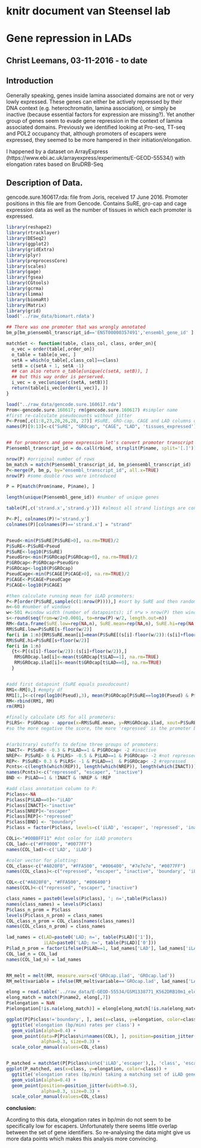 # knitr document van Steensel lab

# Gene repression in LADs
## Christ Leemans, 03-11-2016 - to date

## Introduction
Generally speaking, genes inside lamina associated domains are not or very lowly expressed. These genes can either be actively repressed by their DNA context (e.g. heterochromatin, lamina association), or simply be inactive (because essential factors for expression are missing?). Yet another group of genes seem to evade gene repression in the context of lamina associated domains. Previously we identified looking at Pro-seq, TT-seq and POL2 occupancy that, although promoters of escapers were expressed, they seemed to be more hampered in their initiation/elongation.

I happened by a dataset on ArrayExpress (https://www.ebi.ac.uk/arrayexpress/experiments/E-GEOD-55534/) with elongation rates based on BruDRB-Seq

## Description of Data.

gencode.sure.160617.rda: 
    file from Joris, received 17 June 2016. Promoter positions in this file are from Gencode. Contains SuRE, gro-cap and cage expression data as well as the number of tissues in which each promoter is expressed.

```r
library(reshape2)
library(rtracklayer)
library(DESeq2)
library(ggplot2)
library(gridExtra)
library(plyr)
library(preprocessCore)
library(scales)
library(gage)
library(fgsea)
library(CGtools)
library(gcrma)
library(limma)
library(biomaRt)
library(Matrix)
library(grid)
load('../raw_data/biomart.rdata')

## There was one promoter that was wrongly annotated
bm_p[bm_p$ensembl_transcript_id=='ENST00000357491','ensembl_gene_id' ] = 'ENSG00000196350'

matchSet <- function(table, class_col, class, order_on){
  o_vec = order(table[,order_on])
  o_table = table[o_vec, ]
  setA = which(o_table[,class_col]==class)
  setB = c(setA + 1, setA -1)
  ## can also return o_table[unique(c(setA, setB)), ]
  ## but this way order is perserved.
  i_vec = o_vec[unique(c(setA, setB))]
  return(table[i_vec[order(i_vec)], ])
}
```


```r
load("../raw_data/gencode.sure.160617.rda")
Prom<-gencode.sure.160617; rm(gencode.sure.160617) #simpler name
#first re-calculate pseudocounts without jitter
P<-Prom[,c(1:8,23,20,26,28, 27)] #SuRE, GRO-cap, CAGE and LAD columns only
names(P)[9:13]<-c("SuRE", "GROcap", "CAGE", "LAD", 'tissues_expressed')


## for promoters and gene expression let's convert promoter transcript id's to gene id's
P$ensembl_transcript_id = do.call(rbind, strsplit(P$name, split='[.]'))[,1]

nrow(P) #orriginal number of rows
bm_match = match(P$ensembl_transcript_id, bm_p$ensembl_transcript_id)
P<-merge(P, bm_p, by="ensembl_transcript_id", all.x=TRUE)
nrow(P) #some double rows were introduced

P = P[match(Prom$name, P$name), ]

length(unique(P$ensembl_gene_id)) #number of unique genes

table(P[,c('strand.x','strand.y')]) #almost all strand listings are consistent

P<-P[, colnames(P)!='strand.y']
colnames(P)[colnames(P)=='strand.x'] = "strand"


Pseud<-min(P$SuRE[P$SuRE>0], na.rm=TRUE)/2
P$SuRE<-P$SuRE+Pseud
P$SuRE<-log10(P$SuRE)
PseudGro<-min(P$GROcap[P$GROcap>0], na.rm=TRUE)/2
P$GROcap<-P$GROcap+PseudGro
P$GROcap<-log10(P$GROcap)
PseudCage<-min(P$CAGE[P$CAGE>0], na.rm=TRUE)/2
P$CAGE<-P$CAGE+PseudCage
P$CAGE<-log10(P$CAGE)

#then calculate running mean for iLAD promoters:
P<-P[order(P$SuRE,sample(c(1:nrow(P)))),] #sort by SuRE and then random for ties
n<-60 #number of windows
w<-501 #window width (number of datapoints); if n*w > nrow(P) then windows overlap
s<-round(seq(from=w/2+0.0001, to=nrow(P)-w/2, length.out=n))
RM<-data.frame(SuRE.low=rep(NA,n), SuRE.mean=rep(NA,n), SuRE.hi=rep(NA,n), GROcap.lad=rep(NA,n), GROcap.ilad=rep(NA,n))
RM$SuRE.low=P$SuRE[s-floor(w/2)]
for(i in 1:n){RM$SuRE.mean[i]=mean(P$SuRE[(s[i]-floor(w/2)):(s[i]+floor(w/2))], na.rm=TRUE)}
RM$SuRE.hi=P$SuRE[s+floor(w/2)]
for(i in 1:n)
  {t<-P[(s[i]-floor(w/2)):(s[i]+floor(w/2)),]
   RM$GROcap.lad[i]<-mean(t$GROcap[t$LAD==1], na.rm=TRUE)
   RM$GROcap.ilad[i]<-mean(t$GROcap[t$LAD==0], na.rm=TRUE)
  }


#add first datapoint (SuRE equals pseudocount)
RM1<-RM[0,] #empty df
RM1[1,]<-c(rep(log10(Pseud),3), mean(P$GROcap[P$SuRE==log10(Pseud) & P$LAD==1]), mean(P$GROcap[P$SuRE==log10(Pseud) & P$LAD==0]))
RM<-rbind(RM1, RM)
rm(RM1)

#finally calculate LRS for all promoters:
P$LRS<- P$GROcap - approx(x=RM$SuRE.mean, y=RM$GROcap.ilad, xout=P$SuRE, rule=2)$y
#so the more negative the score, the more 'repressed' is the promoter by its chromatin/LAD context


#(arbitrary) cutoffs to define three groups of promoters:
INACT<- P$SuRE< -0.3 & P$LAD==1 & P$GROcap< -2 #inactive
NREP<- P$SuRE> 0 & P$LRS> -0.5 & P$LAD==1 & P$GROcap> -2 #not repressed
REP<- P$SuRE> 0.3 & P$LRS< -1 & P$LAD==1  & P$GROcap< -2 #repressed
Pcnts<-c(length(which(REP)), length(which(NREP)), length(which(INACT)))
names(Pcnts)<-c("repressed", "escaper", "inactive")
BND <- P$LAD==1 & !INACT & !NREP & !REP

#add class annotation column to P:
P$class<-NA
P$class[P$LAD==0]<-"iLAD"
P$class[INACT]<-"inactive"
P$class[NREP]<-"escaper"
P$class[REP]<-"repressed"
P$class[BND] <- "boundary"
P$class = factor(P$class, levels=c('iLAD', 'escaper', 'repressed', 'inactive', 'boundary'))

COLi<-"#00BBFF11" #dot color for iLAD promoters
COL_lad<-c("#FF0000", "#0077FF")
names(COL_lad)<-c('LAD', 'iLAD')

#color vector for plotting:
COL_class<-c("#A020F0", "#FFA500", "#006400", "#7e7e7e", "#0077FF")
names(COL_class)<-c("repressed", "escaper", "inactive", 'boundary', 'iLAD')

COL<-c("#A020F0", "#FFA500", "#006400")
names(COL)<-c("repressed", "escaper", "inactive")

class_names = paste0(levels(P$class), '; n=',table(P$class))
names(class_names) = levels(P$class)
P$class_n_prom = P$class
levels(P$class_n_prom) = class_names
COL_class_n_prom = COL_class[names(class_names)]
names(COL_class_n_prom) = class_names

lad_names = c(LAD=paste0('LAD; n=', table(P$LAD)['1']),
              iLAD=paste0('LAD; n=', table(P$LAD)['0']))
P$lad_n_prom = factor(ifelse(P$LAD==1, lad_names['LAD'], lad_names['iLAD']))
COL_lad_n = COL_lad
names(COL_lad_n) = lad_names


RM_melt = melt(RM, measure.vars=c('GROcap.ilad', 'GROcap.lad'))
RM_melt$variable = ifelse(RM_melt$variable=='GROcap.lad', lad_names['LAD'], lad_names['iLAD'])

```

```r

elong = read.table('../raw_data/E-GEOD-55534/GSM1338771_K562DRB10m1_elongation_rates.txt', row.names=4, stringsAsFactors=F)
elong_match = match(P$name2, elong[,7])
P$elongation = NaN
P$elongation[!is.na(elong_match)] = elong[elong_match[!is.na(elong_match)], 9]

ggplot(P[P$class!='boundary', ], aes(x=class, y=elongation, color=class)) + 
  ggtitle('elongation (bp/min) rates per class') +
  geom_violin(alpha=0.4) +
  geom_point(data=P[P$class%in%names(COL), ], position=position_jitter(width=0.5), 
             alpha=0.3, size=0.3) +
  scale_color_manual(values=COL_class)


P_matched = matchSet(P[P$class%in%c('iLAD','escaper'),], 'class', 'escaper', 'GROcap')
ggplot(P_matched, aes(x=class, y=elongation, color=class)) + 
  ggtitle('elongation rates (bp/min) taking a matching set of iLAD genes for escaper SuRE signal') +
  geom_violin(alpha=0.4) +
  geom_point(position=position_jitter(width=0.5), 
             alpha=0.3, size=0.3) +
  scale_color_manual(values=COL_class)

```
**conclusion:**

Acording to this data, elongation rates in bp/min do not seem to be specifically low for escapers. Unfortunately there seems little overlap between the set of gene identifiers. So re-analysing the data might give us more data points which makes this analysis more convincing.
